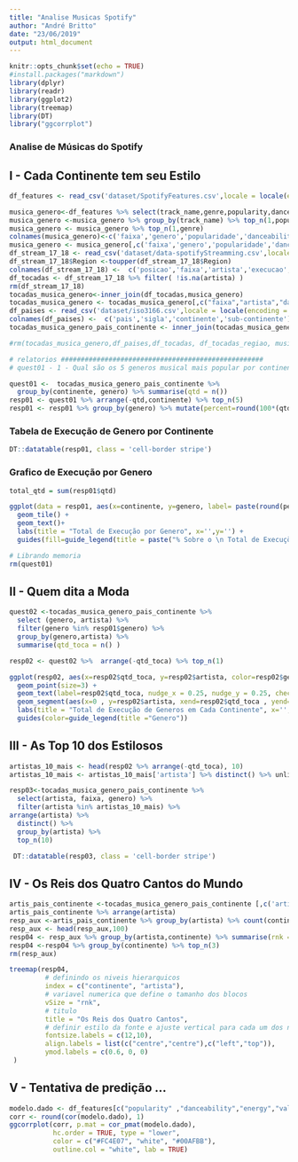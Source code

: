 ```yaml
---
title: "Analise Musicas Spotify"
author: "André Britto"
date: "23/06/2019"
output: html_document
---
```


```r
knitr::opts_chunk$set(echo = TRUE)
#install.packages("markdown")
library(dplyr)
library(readr)
library(ggplot2)
library(treemap)
library(DT)
library("ggcorrplot")
```

### Analise de Músicas do Spotify

## I - Cada Continente tem seu Estilo

```r

df_features <- read_csv('dataset/SpotifyFeatures.csv',locale = locale(encoding = "UTF-8"))
```

```r

musica_genero<-df_features %>% select(track_name,genre,popularity,danceability,energy, valence)
musica_genero <-musica_genero %>% group_by(track_name) %>% top_n(1,popularity)
musica_genero <- musica_genero %>% top_n(1,genre)
colnames(musica_genero)<-c('faixa','genero','popularidade','danceability','energy','valence')
musica_genero <- musica_genero[,c('faixa','genero','popularidade','danceability','energy','valence')]
df_stream_17_18 <- read_csv('dataset/data-spotifyStreamming.csv',locale = locale(encoding = "UTF-8"))
df_stream_17_18$Region <-toupper(df_stream_17_18$Region)
colnames(df_stream_17_18) <-  c('posicao','faixa','artista','execucao','url','data_execucao','region')
df_tocadas <- df_stream_17_18 %>% filter( !is.na(artista) ) 
rm(df_stream_17_18)
tocadas_musica_genero<-inner_join(df_tocadas,musica_genero)
tocadas_musica_genero <- tocadas_musica_genero[,c("faixa","artista","data_execucao","region","genero",'popularidade','danceability','energy','valence')]
df_paises <- read_csv('dataset/iso3166.csv',locale = locale(encoding = "UTF-8"))[,c("name","alpha-2","region","sub-region")]
colnames(df_paises) <-  c('pais','sigla','continente','sub-continente')
tocadas_musica_genero_pais_continente <- inner_join(tocadas_musica_genero,df_paises, by=c("region" = "sigla"))

#rm(tocadas_musica_genero,df_paises,df_tocadas, df_tocadas_regiao, musica_genero)
```


```r

# relatorios ###################################################
# quest01 - 1 - Qual são os 5 generos musical mais popular por continente

quest01 <-  tocadas_musica_genero_pais_continente %>% 
  group_by(continente, genero) %>% summarise(qtd = n())
resp01 <- quest01 %>% arrange(-qtd,continente) %>% top_n(5)
resp01 <- resp01 %>% group_by(genero) %>% mutate(percent=round(100*(qtd/sum(resp01$qtd)),2))

```

### Tabela de Execução de Genero por Continente

```r
DT::datatable(resp01, class = 'cell-border stripe')
```

### Grafico de Execução por Genero
```r
total_qtd = sum(resp01$qtd)

ggplot(data = resp01, aes(x=continente, y=genero, label= paste(round(percent,2),'%') , fill= percent)) + 
  geom_tile() +
  geom_text()+
  labs(title = "Total de Execução por Genero", x='',y='') +
  guides(fill=guide_legend(title = paste("% Sobre o \n Total de Execuções:", total_qtd )))

# Librando memoria
rm(quest01)
```

## II - Quem dita a Moda 
```r

quest02 <-tocadas_musica_genero_pais_continente %>%
  select (genero, artista) %>% 
  filter(genero %in% resp01$genero) %>%
  group_by(genero,artista) %>%
  summarise(qtd_toca = n() ) 

resp02 <- quest02 %>%  arrange(-qtd_toca) %>% top_n(1)

```

```r
ggplot(resp02, aes(x=resp02$qtd_toca, y=resp02$artista, color=resp02$genero)) +
  geom_point(size=3) +
  geom_text(label=resp02$qtd_toca, nudge_x = 0.25, nudge_y = 0.25, check_overlap = T) +
  geom_segment(aes(x=0 , y=resp02$artista, xend=resp02$qtd_toca , yend=resp02$artista )) + 
  labs(title = "Total de Execução de Generos em Cada Continente", x='',y='') +
  guides(color=guide_legend(title ="Genero"))

```

## III - As Top 10 dos Estilosos

```r
artistas_10_mais <- head(resp02 %>% arrange(-qtd_toca), 10)
artistas_10_mais <- artistas_10_mais['artista'] %>% distinct() %>% unlist

resp03<-tocadas_musica_genero_pais_continente %>% 
  select(artista, faixa, genero) %>%
  filter(artista %in% artistas_10_mais) %>%
arrange(artista) %>%
  distinct() %>%
  group_by(artista) %>%
  top_n(10)
```

```r
 DT::datatable(resp03, class = 'cell-border stripe')

```

## IV - Os Reis dos Quatro Cantos do Mundo

```r
artis_pais_continente <-tocadas_musica_genero_pais_continente [,c('artista', 'pais', "continente")]
artis_pais_continente %>% arrange(artista)
resp_aux <-artis_pais_continente %>% group_by(artista) %>% count(continente) %>% arrange(-n)
resp_aux <- head(resp_aux,100)
resp04 <- resp_aux %>% group_by(artista,continente) %>% summarise(rnk = max(n))
resp04 <-resp04 %>% group_by(continente) %>% top_n(3)
rm(resp_aux)
```

```r
treemap(resp04,
         # definindo os niveis hierarquicos
         index = c("continente", "artista"),
         # variavel numerica que define o tamanho dos blocos
         vSize = "rnk",
         # titulo
         title = "Os Reis dos Quatro Cantos",
         # definir estilo da fonte e ajuste vertical para cada um dos niveis hierarquicos
         fontsize.labels = c(12,10),
         align.labels = list(c("centre","centre"),c("left","top")),
         ymod.labels = c(0.6, 0, 0)
 ) 
```

## V - Tentativa de predição ...

```r
modelo.dado <- df_features[c("popularity" ,"danceability","energy","valence")]
corr <- round(cor(modelo.dado), 1)
ggcorrplot(corr, p.mat = cor_pmat(modelo.dado),
           hc.order = TRUE, type = "lower",
           color = c("#FC4E07", "white", "#00AFBB"),
           outline.col = "white", lab = TRUE)

```